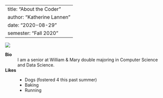 ---
title: "About the Coder"
author: "Katherine Lannen"
date: "2020-08-29"
semester: "Fall 2020"
----

![](https://i.pinimg.com/736x/ce/53/c5/ce53c5bcd350ba856e5c53c343376fb2.jpg)

**Bio**
:  I am a senior at William & Mary double majoring in Computer Science and Data Science.

**Likes**
:   - Dogs (fostered 4 this past summer)
    - Baking
    - Running
